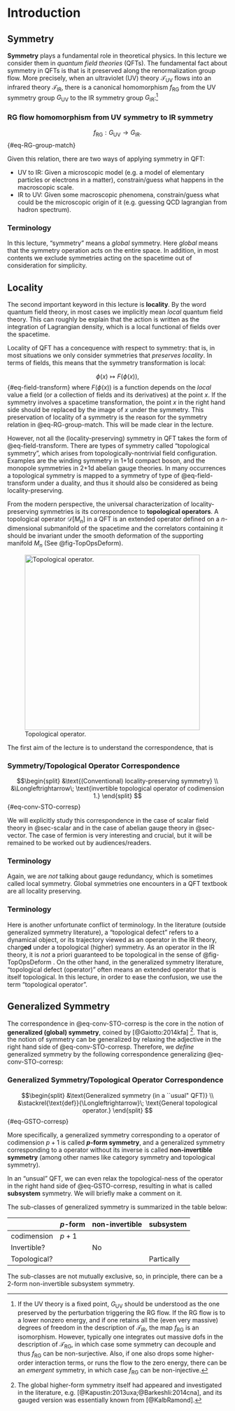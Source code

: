 # Introduction

## Symmetry
**Symmetry** plays a fundamental role in theoretical physics. 
In this lecture we consider them in *quantum field theories* (QFTs). 
The fundamental fact about symmetry in QFTs is that is it preserved along the renormalization group flow.
More precisely, when an ultraviolet (UV) theory $\mathcal{T}_\text{UV}$ flows into an infrared theory $\mathcal{T}_\text{IR}$, there is a canonical homomorphism $f_\text{RG}$ from the UV symmetry group $G_\text{UV}$ to the IR symmetry group $G_\text{IR}$:[^SymRG]

::: {.callout-important icon="true"}
### RG flow homomorphism from UV symmetry to IR symmetry
$$
f_\text{RG} : G_\text{UV} \to G_\text{IR}.
$${#eq-RG-group-match}
:::


Given this relation, there are two ways of applying symmetry in QFT:

* UV to IR: Given a microscopic model (e.g. a model of elementary particles or electrons in a matter), constrain/guess what happens in the macroscopic scale.
* IR to UV: Given some macroscopic phenomena, constrain/guess what could be the microscopic origin of it (e.g. guessing QCD lagrangian from hadron spectrum).

[^SymRG]: If the UV theory is a fixed point, $G_\text{UV}$ should be understood as the one preserved by the perturbation triggering the RG flow. If the RG flow is to a lower nonzero energy, and if one retains all the (even very massive) degrees of freedom in the description of $\mathcal{T}_\text{IR}$, the map $f_\text{RG}$ is an isomorphism.
However, typically one integrates out massive dofs in the description of $\mathcal{T}_\text{RG}$, in which case some symmetry can decouple and thus $f_\text{RG}$ can be non-surjective. Also, if one also drops some higher-order interaction terms, or runs the flow to the zero energy, there can be an *emergent* symmetry, in which case $f_\text{RG}$ can be non-injective.

::: {.callout-note}
### Terminology
In this lecture, "symmetry" means a *global* symmetry.
Here *global* means that the symmetry operation acts on the entire space. In addition, in most contents we exclude symmetries acting on the spacetime out of consideration for simplicity.
:::

## Locality
The second important keyword in this lecture is **locality**.
By the word quantum field theory, in most cases we implicitly mean *local* quantum field theory.
This can roughly be explain that the action is written as the integration of Lagrangian density, which is a local functional of fields over the spacetime.

Locality of QFT has a concequence with respect to symmetry: that is, in most situations we only consider symmetries that *preserves locality*. 
In terms of fields, this means that the symmetry transformation is local:

$$
\phi(x) \mapsto F(\phi(x)),
$${#eq-field-transform}
where $F(\phi(x))$ is a function depends on the *local* value a field (or a collection of fields and its derivatives) at the point $x$.
If the symmetry involves a spacetime transformation, the point $x$ in the right hand side should be replaced by the image of $x$ under the symmetry.
This preservation of locality of a symmetry is the reason for the symmetry relation in @eq-RG-group-match.
This will be made clear in the lecture.

However, not all the (locality-preserving) symmetry in QFT takes the form of @eq-field-transform. 
There are types of symmetry called "topological symmetry", which arises from topologically-nontrivial field configuration.
Examples are the winding symmetry in 1+1d compact boson, and the monopole symmetries in 2+1d abelian gauge theories.
In many occurrences a topological symmetry is mapped to a symmetry of type of @eq-field-transform under a duality, and thus it should also be considered as being locality-preserving.

From the modern perspective, the universal characterization of locality-preserving symmetries is its correspondence to **topological operators**. 
A topological operator $\mathcal{D}[M_n]$ in a QFT is an extended operator defined on a $n$-dimensional submanifold of the spacetime and the correlators containing it should be invariant under the smooth deformation of the supporting manifold $M_n$ (See @fig-TopOpsDeform).

![Topological operator.](figures/TopOpsDeform.png){#fig-TopOpsDeform width=400}

The first aim of the lecture is to understand the correspondence, that is

::: {.callout-important}
### Symmetry/Topological Operator Correspondence
$$\begin{split}
&\text{(Conventional) locality-preserving symmetry} \\ 
&\Longleftrightarrow\;
\text{invertible topological operator of codimension 1.}
\end{split}
$${#eq-conv-STO-corresp}
:::



We will explicitly study this correspondence in the case of scalar field theory in @sec-scalar and in the case of abelian gauge theory in @sec-vector. The case of fermion is very interesting and crucial, but it will be remained to be worked out by audiences/readers.

::: {.callout-note}
### Terminology
Again, we are *not* talking about gauge redundancy, which is sometimes called local symmetry. Global symmetries one encounters in a QFT textbook are all locality preserving.
:::

::: {.callout-note}
### Terminology
Here is another unfortunate conflict of terminology. In the literature (outside generalized symmetry literature), a "topological defect" refers to a dynamical object, or its trajectory viewed as an operator in the IR theory, charg**ed** under a topological (higher) symmetry. As an operator in the IR theory, it is *not* a priori guaranteed to be topological in the sense of @fig-TopOpsDeform . On the other hand, in the generalized symmetry literature, "topological defect (operator)" often means an extended operator that is itself topological. In this lecture, in order to ease the confusion, we use the term "topological operator".
:::

## Generalized Symmetry

The correspondence in @eq-conv-STO-corresp is the core in the notion of **generalized (global) symmetry**, 
coined by [@Gaiotto:2014kfa] [^GKSW].
That is, the notion of symmetry can be generalized by relaxing the adjective in the right hand side of @eq-conv-STO-corresp. 
Therefore, we *define* generalized symmetry by the following correspondence generalizing @eq-conv-STO-corresp:

::: {.callout-important}
### Generalized Symmetry/Topological Operator Correspondence
$$\begin{split}
&\text{Generalized symmetry (in a ``usual" QFT)} \\ 
&\stackrel{\text{def}}{\Longleftrightarrow}\;
\text{General topological operator.}
\end{split}
$${#eq-GSTO-corresp}
:::
More specifically, a generalized symmetry  corresponding to a operator of codimension $p+1$ is called **$p$-form symmetry**, and a generalized symmetry corresponding to a operator without its inverse is called **non-invertible symmetry** (among other names like category symmetry and topological symmetry).

In an "unsual" QFT, we can even relax the topological-ness of the operator in the right hand side of @eq-GSTO-corresp, resulting in what is called **subsystem** symmetry. We will briefly make a comment on it.

The sub-classes of generalized symmetry is summarized in the table below:

|              | $p$-form | non-invertible | subsystem  |
|--------------|----------|----------------|------------|
| codimension  | $p+1$    |                |            |
| Invertible?  |          | No             |            |
| Topological? |          |                | Partically |

The sub-classes are not mutually exclusive, so, in principle, there can be a 2-form non-invertible subsystem symmetry.

[^GKSW]: The global higher-form symmetry itself had appeared and investigated in the literature, e.g.\ [@Kapustin:2013uxa;@Barkeshli:2014cna], and its gauged version was essentially known from [@KalbRamond].

